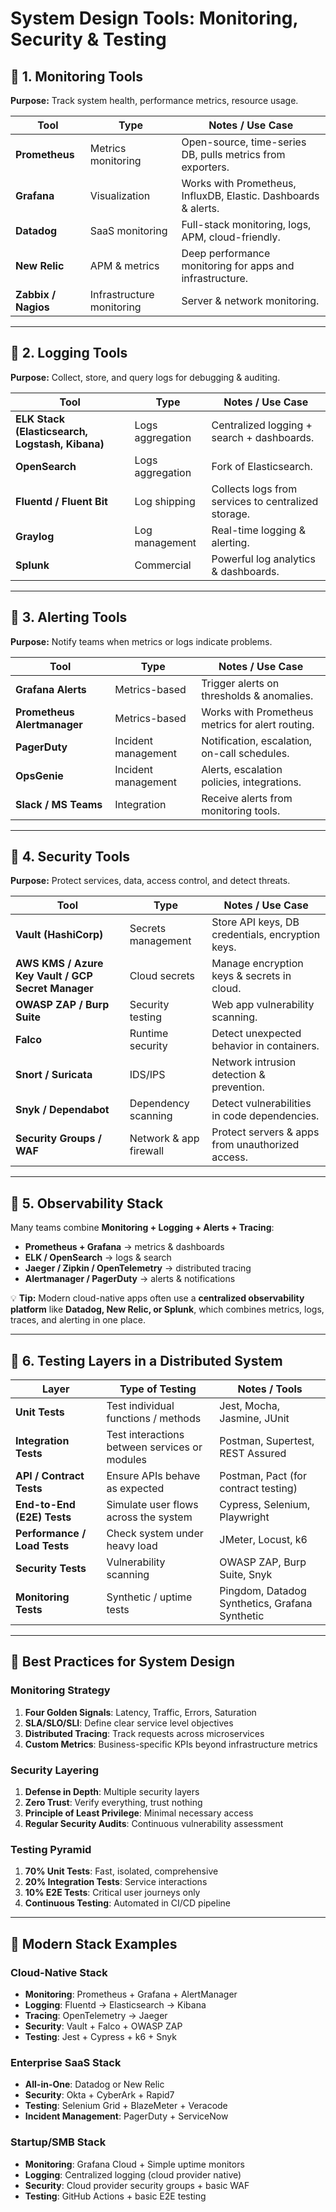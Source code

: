 # System Design Tools: Monitoring, Security & Testing

## 🔹 **1. Monitoring Tools**

**Purpose:** Track system health, performance metrics, resource usage.

| Tool                | Type                      | Notes / Use Case                                               |
| ------------------- | ------------------------- | -------------------------------------------------------------- |
| **Prometheus**      | Metrics monitoring        | Open-source, time-series DB, pulls metrics from exporters.     |
| **Grafana**         | Visualization             | Works with Prometheus, InfluxDB, Elastic. Dashboards & alerts. |
| **Datadog**         | SaaS monitoring           | Full-stack monitoring, logs, APM, cloud-friendly.              |
| **New Relic**       | APM & metrics             | Deep performance monitoring for apps and infrastructure.       |
| **Zabbix / Nagios** | Infrastructure monitoring | Server & network monitoring.                                   |

---

## 🔹 **2. Logging Tools**

**Purpose:** Collect, store, and query logs for debugging & auditing.

| Tool                                            | Type             | Notes / Use Case                                    |
| ----------------------------------------------- | ---------------- | --------------------------------------------------- |
| **ELK Stack (Elasticsearch, Logstash, Kibana)** | Logs aggregation | Centralized logging + search + dashboards.          |
| **OpenSearch**                                  | Logs aggregation | Fork of Elasticsearch.                              |
| **Fluentd / Fluent Bit**                        | Log shipping     | Collects logs from services to centralized storage. |
| **Graylog**                                     | Log management   | Real-time logging & alerting.                       |
| **Splunk**                                      | Commercial       | Powerful log analytics & dashboards.                |

---

## 🔹 **3. Alerting Tools**

**Purpose:** Notify teams when metrics or logs indicate problems.

| Tool                        | Type                | Notes / Use Case                                 |
| --------------------------- | ------------------- | ------------------------------------------------ |
| **Grafana Alerts**          | Metrics-based       | Trigger alerts on thresholds & anomalies.        |
| **Prometheus Alertmanager** | Metrics-based       | Works with Prometheus metrics for alert routing. |
| **PagerDuty**               | Incident management | Notification, escalation, on-call schedules.     |
| **OpsGenie**                | Incident management | Alerts, escalation policies, integrations.       |
| **Slack / MS Teams**        | Integration         | Receive alerts from monitoring tools.            |

---

## 🔹 **4. Security Tools**

**Purpose:** Protect services, data, access control, and detect threats.

| Tool                                               | Type                   | Notes / Use Case                                 |
| -------------------------------------------------- | ---------------------- | ------------------------------------------------ |
| **Vault (HashiCorp)**                              | Secrets management     | Store API keys, DB credentials, encryption keys. |
| **AWS KMS / Azure Key Vault / GCP Secret Manager** | Cloud secrets          | Manage encryption keys & secrets in cloud.       |
| **OWASP ZAP / Burp Suite**                         | Security testing       | Web app vulnerability scanning.                  |
| **Falco**                                          | Runtime security       | Detect unexpected behavior in containers.        |
| **Snort / Suricata**                               | IDS/IPS                | Network intrusion detection & prevention.        |
| **Snyk / Dependabot**                              | Dependency scanning    | Detect vulnerabilities in code dependencies.     |
| **Security Groups / WAF**                          | Network & app firewall | Protect servers & apps from unauthorized access. |

---

## 🔹 **5. Observability Stack**

Many teams combine **Monitoring + Logging + Alerts + Tracing**:

- **Prometheus + Grafana** → metrics & dashboards
- **ELK / OpenSearch** → logs & search
- **Jaeger / Zipkin / OpenTelemetry** → distributed tracing
- **Alertmanager / PagerDuty** → alerts & notifications

💡 **Tip:** Modern cloud-native apps often use a **centralized observability platform** like **Datadog, New Relic, or Splunk**, which combines metrics, logs, traces, and alerting in one place.

---

## 🔹 **6. Testing Layers in a Distributed System**

| Layer                        | Type of Testing                               | Notes / Tools                                  |
| ---------------------------- | --------------------------------------------- | ---------------------------------------------- |
| **Unit Tests**               | Test individual functions / methods           | Jest, Mocha, Jasmine, JUnit                    |
| **Integration Tests**        | Test interactions between services or modules | Postman, Supertest, REST Assured               |
| **API / Contract Tests**     | Ensure APIs behave as expected                | Postman, Pact (for contract testing)           |
| **End-to-End (E2E) Tests**   | Simulate user flows across the system         | Cypress, Selenium, Playwright                  |
| **Performance / Load Tests** | Check system under heavy load                 | JMeter, Locust, k6                             |
| **Security Tests**           | Vulnerability scanning                        | OWASP ZAP, Burp Suite, Snyk                    |
| **Monitoring Tests**         | Synthetic / uptime tests                      | Pingdom, Datadog Synthetics, Grafana Synthetic |

---

## 🎯 **Best Practices for System Design**

### Monitoring Strategy

1. **Four Golden Signals**: Latency, Traffic, Errors, Saturation
2. **SLA/SLO/SLI**: Define clear service level objectives
3. **Distributed Tracing**: Track requests across microservices
4. **Custom Metrics**: Business-specific KPIs beyond infrastructure metrics

### Security Layering

1. **Defense in Depth**: Multiple security layers
2. **Zero Trust**: Verify everything, trust nothing
3. **Principle of Least Privilege**: Minimal necessary access
4. **Regular Security Audits**: Continuous vulnerability assessment

### Testing Pyramid

1. **70% Unit Tests**: Fast, isolated, comprehensive
2. **20% Integration Tests**: Service interactions
3. **10% E2E Tests**: Critical user journeys only
4. **Continuous Testing**: Automated in CI/CD pipeline

---

## 🚀 **Modern Stack Examples**

### Cloud-Native Stack

- **Monitoring**: Prometheus + Grafana + AlertManager
- **Logging**: Fluentd → Elasticsearch → Kibana
- **Tracing**: OpenTelemetry → Jaeger
- **Security**: Vault + Falco + OWASP ZAP
- **Testing**: Jest + Cypress + k6 + Snyk

### Enterprise SaaS Stack

- **All-in-One**: Datadog or New Relic
- **Security**: Okta + CyberArk + Rapid7
- **Testing**: Selenium Grid + BlazeMeter + Veracode
- **Incident Management**: PagerDuty + ServiceNow

### Startup/SMB Stack

- **Monitoring**: Grafana Cloud + Simple uptime monitors
- **Logging**: Centralized logging (cloud provider native)
- **Security**: Cloud provider security groups + basic WAF
- **Testing**: GitHub Actions + basic E2E testing
